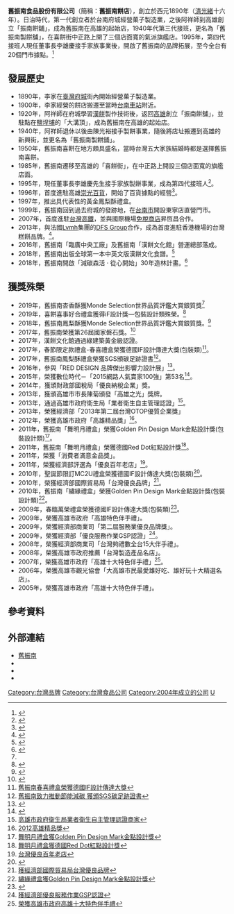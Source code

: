 {{expand|time=2016-10-15T09:14:48+00:00}}
{{Infobox_Company
| local_code_name    = TW
| local_code    = 27386978
| trading_name = 舊振南餅店
| foundation = 1890年[[清|清]][[光緒|光緒]]創立<br/>2004年6月（公司登記）
| location   = {{TWN}}<br/>[[高雄市|高雄市]][[大寮區|大寮區]]捷西路298號
| locations  = 20個
| area_served = [[台灣|台灣]]
| key_people =  [[董事長|董事長]]：李雄慶
| homepage   = [https://www.jzn.com.tw/ www.jzn.com.tw]
| name       = 舊振南食品股份有限公司
| name_en    = Jiu Zhen Nan Taiwan Pastry
| logo       = 
| type       = [[股份有限公司|股份有限公司]]
| slogan     = Taste Local, Link Global
| traded_as  = 非上市
| industry   = 食品製造業
| products   = 鳳梨酥<br/>綠豆椪<br/>漢餅等
| capital    = [[新台幣|新台幣]]29,412,000元
| assets     = [[新台幣|新台幣]]29,412,000元
}}

'''舊振南食品股份有限公司'''（簡稱：'''舊振南餅店'''），創立於西元1890年（[[清|清]][[光緒|光緒]]十六年）。日治時代，第一代創立者於台南府城經營菓子製造業，之後阿祥師到高雄創立「振南餅舖」，成為舊振南在高雄的起始店，1940年代第三代接班，更名為「舊振南製餅舖」，在喜餅街中正路上開了三個店面寬的氣派旗艦店。1995年，第四代接班人現任董事長李雄慶接手家族事業後，開啟了舊振南的品牌拓展，至今全台有20個門市據點。<ref>{{Cite web |url=https://www.jzn.com.tw/tw/about/about.php |title=舊振南官方網站 |access-date=2017-06-23 |archive-date=2020-09-03 |archive-url=https://web.archive.org/web/20200903085142/https://www.jzn.com.tw/tw/about/about.php |dead-url=no }}</ref>

== 發展歷史 ==
*1890年，李家在[[臺灣府城|臺灣府城]]街內開始經營菓子製造業。
*1900年，李家經營的餅店搬遷至當時[[台南車站|台南車站]]附近。
*1920年，阿祥師在府城學習[[漢餅|漢餅]]製作技術後，返回[[高雄|高雄]]創立「振南餅舖」，並駐點在[[鹽埕埔|鹽埕埔]]的「大溝頂」，成為舊振南在高雄的起始店。
*1940年，阿祥師退休以後由陳光裕接手製餅事業，隨後將店址搬遷到高雄的新興街，並更名為「舊振南製餅舖」。
*1950年，舊振南喜餅在地方頗具盛名，當時台灣五大家族結婚時都是選擇舊振南喜餅。
*1985年，舊振南遷移至高雄的「喜餅街」，在中正路上開設三個店面寬的旗艦店面。
*1995年，現任董事長李雄慶先生接手家族製餅事業，成為第四代接班人<ref>{{Cite web |url=http://www.cna.com.tw/postwrite/Detail/185460.aspx#.WUnwiuuGOUk |title=舊振南五代傳人李立元 樹科大談品牌再造 |access-date=2017-06-21 |archive-date=2018-05-13 |archive-url=https://web.archive.org/web/20180513151338/http://www.cna.com.tw/postwrite/Detail/185460.aspx#.WUnwiuuGOUk |dead-url=no }}</ref>。
*1996年，首度進駐高雄[[崇光百貨|崇光百貨]]，開始了百貨據點的經營<ref>{{Cite web |url=http://www.ithome.com.tw/node/80478 |title=百年舊振南銷售情報e化 手感柔情與IT硬漢共創新商機 |access-date=2017-06-21 |archive-date=2014-11-02 |archive-url=https://web.archive.org/web/20141102123939/http://www.ithome.com.tw/node/80478 |dead-url=no }}</ref>。
*1997年，推出具代表性的黃金鳳梨酥禮盒。
*1999年，舊振南回到過去府城的發跡地，在[[台南市|台南市]]開設東寧店直營門市。
*2007年，首度進駐[[台灣高鐵|台灣高鐵]]，並與國際機場[[免稅商店|免稅商店]]昇恆昌合作。
*2013年，與法國[[Lvmh|Lvmh]]集團的[[DFS_Group|DFS Group]]合作，成為首度進駐香港機場的台灣糕餅品牌。<ref>{{Cite web |url=http://www.chinatimes.com/realtimenews/20140103004580-260405 |title=舊振南進軍香港大賣鳳梨酥 |access-date=2016-11-08 |archive-date=2016-11-09 |archive-url=https://web.archive.org/web/20161109021407/http://www.chinatimes.com/realtimenews/20140103004580-260405 |dead-url=no }}</ref>。
*2016年，舊振南「臨廣中央工廠」及舊振南「漢餅文化館」營運總部落成。
*2018年，舊振南出版全球第一本中英文版漢餅文化食譜。<ref>{{Cite web |url=https://www.jzn.com.tw/tw/news?nws_nkd_guid=&nws_guid=d8154728-4ad9-11e9-a2f7-002590fbd4ec |title=舊振南出版全球第一本中英文版漢餅文化食譜 |access-date=2019-04-30 |archive-date=2020-09-03 |archive-url=https://web.archive.org/web/20200903085210/https://www.jzn.com.tw/tw/news?nws_nkd_guid=&nws_guid=d8154728-4ad9-11e9-a2f7-002590fbd4ec |dead-url=no }}</ref>
*2018年，舊振南開啟「減碳森活 ‧ 從心開始」30年造林計畫。<ref>{{Cite web |url=https://www.jzn.com.tw/tw/news?nws_nkd_guid=&nws_guid=8f6f51ff-5f1d-11e8-a43e-002590fbd4ec |title=「減碳森活 ‧ 從心開始」30年造林計畫 |access-date=2019-05-03 |archive-date=2020-09-03 |archive-url=https://web.archive.org/web/20200903085215/https://www.jzn.com.tw/tw/news?nws_nkd_guid=&nws_guid=8f6f51ff-5f1d-11e8-a43e-002590fbd4ec |dead-url=no }}</ref>

== 獲獎殊榮 ==
*2019年，舊振南杏香酥獲Monde Selection世界品質評鑑大賞銀質獎<ref name=":0" />
*2019年，喜餅喜事好合禮盒獲得iF設計獎—包裝設計類殊榮。<ref>{{Cite web |url=https://www.jzn.com.tw/tw/news?nws_nkd_guid=&nws_guid=4ad108d5-5a76-11e9-a53d-002590fbd4ec |title=喜事好合禮盒獲得iF設計獎 |access-date=2019-05-03 |archive-date=2020-09-03 |archive-url=https://web.archive.org/web/20200903085246/https://www.jzn.com.tw/tw/news?nws_nkd_guid=&nws_guid=4ad108d5-5a76-11e9-a53d-002590fbd4ec |dead-url=no }}</ref>
*2018年，舊振南鳳梨酥獲Monde Selection世界品質評鑑大賞銀質獎。<ref name=":0">{{Cite web |url=https://www.jzn.com.tw/tw/news?nws_nkd_guid=&nws_guid=a350c307-5f5c-11e9-a53d-002590fbd4ec |title=舊振南杏香酥榮獲世界大賞銀質獎 |access-date=2019-05-08 |archive-date=2020-09-03 |archive-url=https://web.archive.org/web/20200903085226/https://www.jzn.com.tw/tw/news?nws_nkd_guid=&nws_guid=a350c307-5f5c-11e9-a53d-002590fbd4ec |dead-url=no }}</ref>
*2017年，舊振南榮獲第26屆國家磐石獎。<ref>{{Cite web |url=https://www.jzn.com.tw/tw/news?nws_nkd_guid=&nws_guid=2a96c60a-dbe2-11e7-b5c2-002590fbd4ec |title=舊振南榮獲中小企業最高榮譽「第26屆國家磐石獎」 |access-date=2019-05-03 |archive-date=2020-09-03 |archive-url=https://web.archive.org/web/20200903085243/https://www.jzn.com.tw/tw/news?nws_nkd_guid=&nws_guid=2a96c60a-dbe2-11e7-b5c2-002590fbd4ec |dead-url=no }}</ref>
*2017年，漢餅文化館通過綠建築黃金級認證。
*2017年，春節限定款禮盒-春喜禮盒榮獲德國IF設計傳達大獎(包裝類)<ref>[http://ifworlddesignguide.com/entry/199964-chinese-new-year-gift-box/ 舊振南春喜禮盒榮獲德國IF設計傳達大獎]</ref>。
*2017年，舊振南鳳梨酥禮盒榮獲SGS頒碳足跡證書<ref>[http://www.sgs.com.tw/zh-TW/Local/Taiwan/News-and-Press-Releases/2017/01/N_20170123_1.aspx 舊振南致力推動節能減碳 獲頒SGS碳足跡證書]{{Dead link|date=2020年3月 |bot=InternetArchiveBot |fix-attempted=yes }}</ref>。
*2016年，參與「RED DESIGN 品牌傑出影響力設計展」<ref>{{Cite web |url=http://www.chinatimes.com/realtimenews/20160923005404-260405 |title=高應大、新光三越合辦RED x DESIGN品牌傑出影響力設計展 |access-date=2017-06-23 |archive-date=2016-09-24 |archive-url=https://web.archive.org/web/20160924165154/http://www.chinatimes.com/realtimenews/20160923005404-260405 |dead-url=no }}</ref>。
*2015年，榮獲數位時代－「2015網路人氣賣家100強」第53名<ref>{{Cite web |url=https://www.bnext.com.tw/article/37527/BN-2015-10-01-113514-143 |title=數位時代2015網路人氣賣家100強 |access-date=2017-06-23 |archive-date=2021-01-25 |archive-url=https://web.archive.org/web/20210125132815/https://www.bnext.com.tw/article/37527/BN-2015-10-01-113514-143 |dead-url=no }}</ref>。
*2014年，獲頒財政部國稅局「優良納稅企業」獎。
*2013年，獲頒高雄市市長陳菊頒發「高雄之光」獎牌。
*2013年，通過高雄市政府衛生局「業者衛生自主管理認證」<ref>[http://blog.tyhs.edu.tw/health2/download/%E7%A8%BD%E6%9F%A5%E7%B5%90%E6%9E%9C/11(2).doc 高雄市政府衛生局業者衛生自主管理認證商家]{{Dead link|date=2018年7月 |bot=InternetArchiveBot |fix-attempted=yes }}</ref>。
*2013年，榮獲經濟部「2013年第二屆台灣OTOP優質企業獎」
*2012年，榮獲高雄市政府「高雄精品獎」<ref>[http://kcginfo.kcg.gov.tw/Publish_Content.aspx?n=A22859B204186560&sms=6A6B57F5FE966020&s=54CA798091A90A03&chapt=6858&sort=1 2012高雄精品獎]</ref>。
*2011年，舊振南「舞明月禮盒」榮獲Golden Pin Design Mark金點設計獎(包裝設計類)<ref>[http://www.goldenpin.org.tw/tw/pgpnyd1vi.asp?PagNO=1&WhtOdr=&WhtSot=&PcID=19&SrhStrQue=&SrhChkRev=0&SrhChkQue=-1&SrhSelSD=0&SrhSelAES=-1&SrhSelRDM=-1&SrhSelOdr=-1&SrhSelSot=-1&PcIDYer=7&fxdID=2519&Mde=V 舞明月禮盒獲Golden Pin Design Mark金點設計獎]{{Dead link|date=2019年6月 |bot=InternetArchiveBot |fix-attempted=yes }}</ref>。
*2011年，舊振南「舞明月禮盒」榮獲德國Red Dot紅點設計獎<ref>[http://red-dot.de/cd/de/online-exhibition/work/?code=05-0816&y=2011&c=137&a=0 舞明月禮盒獲德國Red Dot紅點設計獎]{{Dead link|date=2020年1月 |bot=InternetArchiveBot |fix-attempted=yes }}</ref>。
*2011年，榮獲「消費者滿意金品獎」。
*2011年，榮獲經濟部評選為「優良百年老店」<ref>[http://www.trademag1.org.tw/article-contentdata-102798-115700?page=4 台灣優良百年老店]{{Dead link|date=2018年7月 |bot=InternetArchiveBot |fix-attempted=yes }}</ref>。
*2010年，聖誕節限訂MC2U禮盒榮獲德國IF設計傳達大獎(包裝類)<ref>{{Cite web |url=http://ifworlddesignguide.com/entry/62910-mc2u/ |title=聖誕節限訂MC2U禮盒獲德國IF設計傳達大獎 |access-date=2017-06-23 |archive-date=2021-02-25 |archive-url=https://web.archive.org/web/20210225150559/https://ifworlddesignguide.com/entry/62910-mc2u |dead-url=no }}</ref>。
*2010年，榮獲經濟部國際貿易局「台灣優良品牌」<ref>[http://www.trademag.org.tw/content02.asp?id=542484&type=22 獲經濟部國際貿易局台灣優良品牌]</ref>。
*2010年，舊振南「繡緣禮盒」榮獲Golden Pin Design Mark金點設計獎(包裝設計類)<ref>[http://www.goldenpin.org.tw/tw/pgpnyd1vi.asp?PagNO=5&WhtOdr=&WhtSot=&PcID=17&SrhStrQue=&SrhChkRev=0&SrhChkQue=-1&SrhSelSD=0&SrhSelAES=-1&SrhSelRDM=-1&SrhSelOdr=-1&SrhSelSot=-1&PcIDYer=6&fxdID=1860&Mde=V 繡緣禮盒獲Golden Pin Design Mark金點設計獎]{{Dead link|date=2019年6月 |bot=InternetArchiveBot |fix-attempted=yes }}</ref>。
*2009年，春臨萬榮禮盒榮獲德國IF設計傳達大獎(包裝類)<ref>{{Cite web |url=http://ifworlddesignguide.com/entry/51206-again-new-beginning/ |title=春臨萬榮禮盒獲德國IF設計傳達大獎 |access-date=2017-06-23 |archive-date=2021-01-18 |archive-url=https://web.archive.org/web/20210118010320/https://ifworlddesignguide.com/entry/51206-again-new-beginning |dead-url=no }}</ref>。
*2009年，榮獲高雄市政府「高雄特色伴手禮」。
*2009年，榮獲經濟部商業司「第二屆服務業優良品牌獎」。
*2009年，榮獲經濟部「優良服務作業GSP認證」<ref>[https://www.otop.tw/product/store_index?s=65 獲經濟部優良服務作業GSP認證]</ref>。
*2008年，榮獲經濟部商業司「台灣夠禮數全台15大伴手禮」。
*2008年，榮獲高雄市政府推薦「台灣製造產品名店」。
*2007年，榮獲高雄市政府「高雄十大特色伴手禮」<ref>[http://kcginfo.kcg.gov.tw/Publish_Content.aspx?n=9223A12B5B31CB37&s=9A79052DA5B90E81&chapt=3250&sort=1 榮獲高雄市政府高雄十大特色伴手禮]</ref>。
*2006年，榮獲高雄市觀光協會「大高雄市民最愛雄好吃、雄好玩十大精選名店」。
*2005年，榮獲高雄市政府「高雄十大特色伴手禮」。

== 參考資料 ==
{{Reflist|2}}

== 外部連結 ==
*[https://www.jzn.com.tw 舊振南] {{Wayback|url=https://www.jzn.com.tw/ |date=20131205044826 }}
*{{facebook|jzn.com.tw|舊振南}}
*{{instagram|jzntaiwanpastry|舊振南}}
*{{youtube|channel=UCYVDzWtNGp30KmyrHANgTiw|舊振南}}

[[Category:台灣品牌|Category:台灣品牌]]
[[Category:台灣食品公司|Category:台灣食品公司]]
[[Category:2004年成立的公司|Category:2004年成立的公司]]
[[Category:總部位於高雄市的工商業機構|U]]